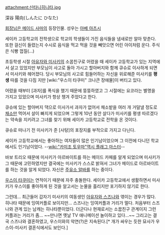 attachment:신타니히니타.jpg

深谷 陽向(しんたに ひなた)

[[회장님은 메이드 사마]]의 등장인물. 성우는 [[아베 아츠시]]

세이카 고등학교의 전학생으로 학교의 학생들이 가진 음식들을 냄새로만 알아 맞춘다. 또한 걸신이 들렸는지 수시로 음식을 먹고 먹을 것을 빼앗으면 어린 아이처럼 운다. 주식은 식빵 껍질(...)

초등학생 시절 [[아유자와 미사키]]의 소꿉친구로 어렸을 때 세이카 고등학교가 있는 지역에서 살고 있었지만 부모님이 사고로 돌아 가시고 할아버지와 함께 큐슈로 이사하게 되면서 미사키와 헤어졌다. 당시 부모님의 사고로 힘들어하는 자신을 위로해준 미사키를 '''평생''' 따를 것을 다짐 지만 [wiki:"우스이 타쿠미" 크나큰 장애물]이 버티고 있다.

어렸을 때부터 [과자]를 폭식을 했기 때문에 뚱뚱하였고 그 시절에는 요코라는 별명을 가지고 있었으며 미사키가 항상 챙겨 주었다고 한다.

큐슈에 있는 할아버지 댁으로 이사가서 과자가 없어서 채소밭을 여러 개 거덜낼 정도로 [[채소]]만 먹어서 살이 빠지게 되었으며 그렇게 10년 동안 살다가 미사키를 평생 따르겠다는 약속을 지키려고 그녀를 찾기 위해 세이카 고등학교로 전학을 온 것이다.

큐슈로 떠나기 전 미사키가 준 [사탕]의 포장지를 부적으로 가지고 다닌다. 

세이카 고등학교에서는 좋아하는 여자들이 많은 인기남이었으며 그 이전에 다니던 학교에서도 인기남이었다. --[[wiki:"카미조 토우마"역시 플래그 마스터]]--

바보 트리오 때문에 미사키가 아르바이트를 하는 메이드 카페를 알게 되었으며 미사키가 그 때문에 고민하였지만 결국에는 미사키가 스스로 밝혀서 그녀가 메이드로 아르바이트를 하는 것을 알게 되었다. 자신은 [[주유소 알바]]를 하는 중이다.

[[우스이 타쿠미]]는 연적이기 때문에 자주 충돌한다. 세이카 고등학교에서 생활하면서 미사키가 우스이를 좋아하게 된 것을 알고서는 눈물을 흘리지만 포기하지 않기로 한다.

그런데... 최근들어 갑자기 미사키의 여동생인 [[아유자와 스즈나]]와 엮이는 경우가 많다. 히나타 때문에 잉여커플로 보이지만... 스즈나는 잉여커플과 거리가 멀다. 처음부터 스즈나와 관계 있는 남캐는 히나타뿐이었다. 더군다나 현재로서는 소꿉친구 관계이지 그런 커플과는 거리가 좀... ~~만나면 옛날 TV 애니메이션 놀이하고 있다...~~
그리고는 결국 스즈나와 결혼하였고, 우스이와의 악연(?)은 지속된다.[* 개가 싸우는 듯한 묘사가 우스이-미사키 결혼식에서도 보인다.]
